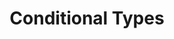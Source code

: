---
id: "ts_tf_hard_002"
questionType: "TRUE_FALSE"
title: "Conditional Types"
statement: "Conditional types in TypeScript can only be used with primitive types."
difficulty: "HARD"
category: "Type Script"
correctAnswer: false
explanation: "Conditional types work with any types, including complex and generic types."
---